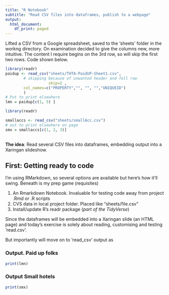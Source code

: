 ```yaml
---
title: "R Notebook"
subtitle: "Read CSV files into dataframes, publish to a webpage" 
output:
  html_document:
    df_print: paged
---
```

Lifted a CSV from a Google spreadsheet, saved to the 'sheets'  folder in the workng directory. On examination decided to give the columns new, more intuitive. The content I require begins on the 3rd row, so will skip the first two rows. Code shown below.

```r

library(readr)
paidup <- read_csv("sheets/THTA-PaidUP-Sheet1.csv", 
        # skipping because of unwanted header and foll row
                   skip=2 ,
        col_names=c("PROPERTY","", "", "","UNIQUEID")
        )
# Put to print elsewhere
lmn = paidup[c(1, 5) ]
```

```r

library(readr)

smallaccs <- read_csv("sheets/smallAcc.csv")
# out to print elsewhere on page
smx = smallaccs[c(1, 2, 3)]
       
```


**The idea**: Read several CSV files into dataframes, embedding output into a Xaringan slideshow. 

## First: Getting ready to code 

I'm using RMarkdown, so several options are available but here's how it'll swing. Beneath is my prep game (requisites)

  1. An Rmarkdown Notebook. Invaluable for testing code away from project .Rmd or .R scripts  
  1. CVS data in local project folder. Placed like  "sheets/file.csv"  
  1. Install/update R's readr package (*part of the TidyVerse*)     

Since the dataframes will be embedded into a Xaringan slide (an HTML page) and today's exercise is solely about reading, customising and testing 'read.csv'.

But importantly will move on to 'read_csv' output as 

### Output. Paid up folks

```r
print(lmn)

```


### Output Small hotels

```r
print(smx)

```